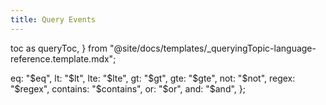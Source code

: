 ```yaml
---
title: Query Events
---
```


  toc as queryToc,
} from "@site/docs/templates/_queryingTopic-language-reference.template.mdx";

  eq: "$eq",
  lt: "$lt",
  lte: "$lte",
  gt: "$gt",
  gte: "$gte",
  not: "$not",
  regex: "$regex",
  contains: "$contains",
  or: "$or",
  and: "$and",
};

<QueryTemplate
  codeLang="typescript"
  filters={filterSyntax}
  createCollection={createCollectionSource}
  readOne={readOneSource}
  multipleFields={multipleFieldsSource}
  readFields={readFieldsSource}
  rangeRead={rangeReadSource}
  metadataFilter={metaFilterSource}
  timestampAndStatus={timestampAndStatusSource}
  nestedFields={nestedFieldsSources}
  readAll={readAllSource}
  readUsingCollation={readUsingCollationSource}
/>

